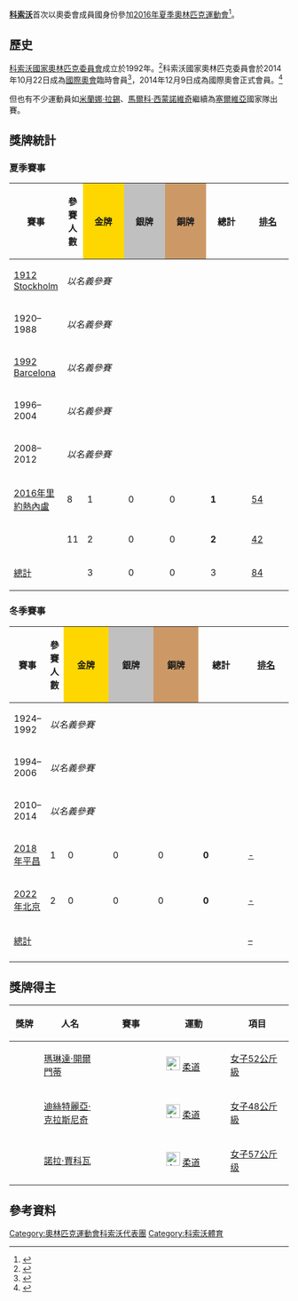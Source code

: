{{Infobox Country Olympics
|NOC=KOS
|gold=3
|silver=0
|bronze=0
}}
'''[[科索沃|科索沃]]'''首次以奧委會成員國身份參加[[2016年夏季奧林匹克運動會|2016年夏季奧林匹克運動會]]<ref>{{cite news|title=Kosovo granted full IOC recognition; can send own team to Olympics in Rio de Janeiro|url=http://www.therepublic.com/view/story/9d9fe0bb37024802b12925decbbbed3b/OLY--IOC-Kosovo|accessdate=9 December 2014|publisher=The Republic|date=9 December 2014|deadurl=yes|archiveurl=https://web.archive.org/web/20141219141436/http://www.therepublic.com/view/story/9d9fe0bb37024802b12925decbbbed3b/OLY--IOC-Kosovo|archivedate=2014年12月19日}}</ref>。

==歷史==

[[科索沃國家奧林匹克委員會|科索沃國家奧林匹克委員會]]成立於1992年。<ref>{{cite news|title=IOC grants provisional recognition to Kosovo Olympic Committee|url=http://www.olympic.org/news/ioc-grants-provisional-recognition-to-kosovo-olympic-committee/239827|accessdate=9 December 2014|publisher=olympic.org|date=22 October 2014|archive-date=2016-04-21|archive-url=https://web.archive.org/web/20160421095730/http://www.olympic.org/news/ioc-grants-provisional-recognition-to-kosovo-olympic-committee/239827|dead-url=no}}</ref>科索沃國家奧林匹克委員會於2014年10月22日成為[[國際奧會|國際奧會]]臨時會員<ref>{{cite news|title=IOC grants "provisional recognition to Kosovo Committee"|url=http://www.b92.net/eng/news/politics.php?yyyy=2014&mm=10&dd=23&nav_id=91996|accessdate=9 December 2014|publisher={{tsl|en|B92||B92}}|date=23 October 2014|archive-date=2019-07-14|archive-url=https://web.archive.org/web/20190714192559/https://www.b92.net/eng/news/politics.php?yyyy=2014&mm=10&dd=23&nav_id=91996|dead-url=no}}</ref>，2014年12月9日成為國際奧會正式會員。<ref>{{cite news|title=127th IOC Session comes to close in Monaco|url=http://www.olympic.org/news/127th-ioc-session-comes-to-close-in-monaco/242155|accessdate=9 December 2014|publisher=olympic.org|date=9 December 2014|archive-date=2015-01-04|archive-url=https://web.archive.org/web/20150104235120/http://www.olympic.org/news/127th-ioc-session-comes-to-close-in-monaco/242155|dead-url=no}}</ref>

但也有不少運動員如[[米蘭娜·拉錫|米蘭娜·拉錫]]、[[馬爾科·西蒙諾維奇|馬爾科·西蒙諾維奇]]繼續為[[塞爾維亞|塞爾維亞]]國家隊出賽。

== 獎牌統計 ==
=== 夏季賽事 ===
{| class="wikitable" style="text-align:center; font-size:90%;"
|-
!賽事
!參賽人數
|style="background:gold; width:4.5em; font-weight:bold;"|金牌
|style="background:silver; width:4.5em; font-weight:bold;"|銀牌
|style="background:#cc9966; width:4.5em; font-weight:bold;"|銅牌
!style="width:4.5em; font-weight:bold;"|總計
!style="width:4.5em; font-weight:bold;"|[[奧林匹克運動會獎牌榜|排名]]
|-
|align=left| {{flagicon|SWE}} [[1912年夏季奥林匹克运动会|1912 Stockholm]] || colspan=6| ''以{{flagIOC|SRB|1912年夏季}}名義參賽''
|-
|align=left| 1920–1988 || colspan=6| ''以{{flagIOCteam|YUG}}名義參賽''
|-
|align=left| {{flagicon|ESP}} [[1992年夏季奥林匹克运动会|1992 Barcelona]] || colspan=6| ''以{{flagIOCteam|IOP|1992年夏季}}名義參賽''
|-
|align=left| 1996–2004 || colspan=6|  ''以{{flagIOCteam|SCG}}名義參賽''
|-
|align=left| 2008–2012 || colspan=6| ''以{{flagIOCteam|SRB}}名義參賽''
|-
|align=left| {{flagicon|BRA}} [[2016年夏季奧林匹克運動會|2016年里約熱內盧]] || 8 || 1 || 0 || 0 || '''1''' || [[2016年夏季奧林匹克運動會獎牌榜|54]]
|-
|align=left| {{GamesName|SOG|2020}}  || 11 || 2 || 0 || 0 || '''2''' || [[2020年夏季奧林匹克運動會獎牌榜|42]]
|-
! colspan=2| [[奥林匹克运动会奖牌统计|總計]] !! 3 !! 0 !! 0 !! 3 !!  [[奥林匹克运动会奖牌统计|84]]
|}

=== 冬季賽事 ===
{| class="wikitable" style="text-align:center; font-size:90%;"
|-
!賽事
!參賽人數
|style="background:gold; width:4.5em; font-weight:bold;"|金牌
|style="background:silver; width:4.5em; font-weight:bold;"|銀牌
|style="background:#cc9966; width:4.5em; font-weight:bold;"|銅牌
!style="width:4.5em; font-weight:bold;"|總計
!style="width:4.5em; font-weight:bold;"|[[奧林匹克運動會獎牌榜|排名]]
|-
|align=left| 1924–1992 || colspan=6| ''以{{flagIOCteam|YUG}}名義參賽''
|-
|align=left| 1994–2006 || colspan=6| ''以{{flagIOCteam|SCG}}名義參賽''
|-
|align=left| 2010–2014 || colspan=6| ''以{{flagIOCteam|SRB}}名義參賽''
|-
|align=left| {{flagicon|KOR}} [[2018年冬季奥林匹克运动会|2018年平昌]] || 1 || 0 || 0 || 0 || '''0''' || [[2018年冬季奥林匹克运动会奖牌榜|-]]
|-
|align=left| {{flagicon|CHN}} [[2022年冬季奥林匹克运动会|2022年北京]] || 2 || 0 || 0 || 0 || '''0''' || [[2022年冬季奥林匹克运动会奖牌榜|-]]
|-
! colspan=2| [[奥林匹克运动会奖牌统计|總計]] !!  !!  !! !!  !! [[奥林匹克运动会奖牌统计|–]]
|-
|}

== 獎牌得主 ==
{| class="wikitable sortable"
|-
!style="width:5em"| 獎牌
!style="width:15em"| 人名
!style="width:15em"| 賽事
!style="width:15em"| 運動
!style="width:15em"| 項目
|-
| {{Gold medal}} || [[瑪琳達·開爾門蒂|瑪琳達·開爾門蒂]] || {{GamesName|SOG|2016}} || [[Image:Judo_pictogram.svg|25px]] [[2016年夏季奧林匹克運動會柔道比賽|柔道]] || [[2016年夏季奧林匹克運動會女子52公斤級柔道比賽|女子52公斤級]]
|-
| {{Gold medal}} || [[迪絲特麗亞·克拉斯尼奇|迪絲特麗亞·克拉斯尼奇]] || {{GamesName|SOG|2020}} || [[Image:Judo_pictogram.svg|25px]] [[2020年夏季奧林匹克運動會柔道比賽|柔道]] || [[2020年夏季奧林匹克運動會女子48公斤級柔道比賽|女子48公斤級]]
|-
| {{Gold medal}} || [[諾拉·賈科瓦|諾拉·賈科瓦]] || {{GamesName|SOG|2020}} || [[Image:Judo_pictogram.svg|25px]] [[2020年夏季奥林匹克运动会柔道比赛|柔道]] || [[2020年夏季奧林匹克運動會女子57公斤級柔道比賽|女子57公斤级]] 
|}

==參考資料==
{{reflist}}
{{NOCinOlympics}}
[[Category:奧林匹克運動會科索沃代表團|Category:奧林匹克運動會科索沃代表團]]
[[Category:科索沃體育|Category:科索沃體育]]